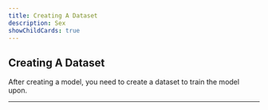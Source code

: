 ```yaml
---
title: Creating A Dataset
description: Sex
showChildCards: true
---
```


## Creating A Dataset

After creating a model, you need to create a dataset to train the model upon.

---
